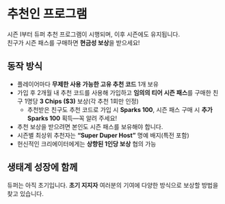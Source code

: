 # 추천인 프로그램

시즌 I부터 듀퍼 추천 프로그램이 시행되며, 이후 시즌에도 유지됩니다.  
친구가 시즌 패스를 구매하면 **현금성 보상**을 받으세요!

## 동작 방식

- 플레이어마다 **무제한 사용 가능한 고유 추천 코드** 1개 보유
- 가입 후 2개월 내 추천 코드를 사용해 가입하고 **임의의 티어 시즌 패스**를 구매한 친구 1명당 **3 Chips (\$3)** 보상(각 추천 1회만 인정)
  - 추천받은 친구도 추천 코드로 가입 시 **Sparks 100**, 시즌 패스 구매 시 **추가 Sparks 100** 획득—꼭 알려 주세요!
- 추천 보상을 받으려면 본인도 시즌 패스를 보유해야 합니다.
- 시즌별 최상위 추천자는 **“Super Duper Host”** 명예 배지(특전 포함)
- 헌신적인 크리에이터에게는 **상향된 1인당 보상** 협의 가능

## 생태계 성장에 함께
듀퍼는 아직 초기입니다. **초기 지지자** 여러분의 기여에 다양한 방식으로 보상할 방법을 찾고 있습니다.